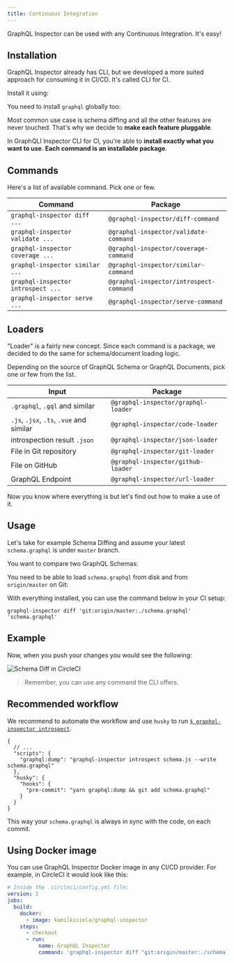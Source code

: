 ```yaml
---
title: Continuous Integration
---
```


GraphQL Inspector can be used with any Continuous Integration. It's easy!

## Installation

GraphQL Inspector already has CLI, but we developed a more suited approach for consuming it in CI/CD.
It's called CLI for CI.

Install it using:

<PackageInstall global packages="@graphql-inspector/ci" />

You need to install `graphql` globally too:

<PackageInstall global packages="graphql" />

Most common use case is schema diffing and all the other features are never touched. That's why we decide to **make each feature pluggable**.

In GraphQLI Inspector CLI for CI, you're able to **install exactly what you want to use**. **Each command is an installable package**.

## Commands

Here's a list of available command. Pick one or few.

| Command                            | Package                                 |
| ---------------------------------- | --------------------------------------- |
| `graphql-inspector diff ...`       | `@graphql-inspector/diff-command`       |
| `graphql-inspector validate ...`   | `@graphql-inspector/validate-command`   |
| `graphql-inspector coverage ...`   | `@graphql-inspector/coverage-command`   |
| `graphql-inspector similar ...`    | `@graphql-inspector/similar-command`    |
| `graphql-inspector introspect ...` | `@graphql-inspector/introspect-command` |
| `graphql-inspector serve ...`      | `@graphql-inspector/serve-command`      |

## Loaders

"Loader" is a fairly new concept. Since each command is a package, we decided to do the same for schema/document loading logic.

Depending on the source of GraphQL Schema or GraphQL Documents, pick one or few from the list.

| Input                                    | Package                             |
| ---------------------------------------- | ----------------------------------- |
| `.graphql`, `.gql` and similar           | `@graphql-inspector/graphql-loader` |
| `.js`, `.jsx`, `.ts`, `.vue` and similar | `@graphql-inspector/code-loader`    |
| introspection result `.json`             | `@graphql-inspector/json-loader`    |
| File in Git repository                   | `@graphql-inspector/git-loader`     |
| File on GitHub                           | `@graphql-inspector/github-loader`  |
| GraphQL Endpoint                         | `@graphql-inspector/url-loader`     |

Now you know where everything is but let's find out how to make a use of it.

## Usage

Let's take for example Schema Diffing and assume your latest `schema.graphql` is under `master` branch.

You want to compare two GraphQL Schemas:

<PackageInstall global packages="@graphql-inspector/diff-command" />

You need to be able to load `schema.graphql` from disk and from `origin/master` on Git:

<PackageInstall global packages="@graphql-inspector/graphql-loader @graphql-inspector/git-loader" />

With everything installed, you can use the command below in your CI setup:

    graphql-inspector diff 'git:origin/master:./schema.graphql' 'schema.graphql'

## Example

Now, when you push your changes you would see the following:

![Schema Diff in CircleCI](/assets/img/ci/diff.jpg)

> Remember, you can use any command the CLI offers.

## Recommended workflow

We recommend to automate the workflow and use `husky` to run [`$ graphql-inspector introspect`](../essentials/introspect).

```jsonc
{
  // ...
  "scripts": {
    "graphql:dump": "graphql-inspector introspect schema.js --write schema.graphql"
  },
  "husky": {
    "hooks": {
      "pre-commit": "yarn graphql:dump && git add schema.graphql"
    }
  }
}
```

This way your `schema.graphql` is always in sync with the code, on each commit.

## Using Docker image

You can use GraphQL Inspector Docker image in any CI/CD provider. For example, in CircleCI it would look like this:

```yaml
# Inside the .circleci/config.yml file:
version: 2
jobs:
  build:
    docker:
      - image: kamilkisiela/graphql-inspector
    steps:
      - checkout
      - run:
          name: GraphQL Inspector
          command: 'graphql-inspector diff "git:origin/master:./schema.graphql" "schema.graphql"'
```
